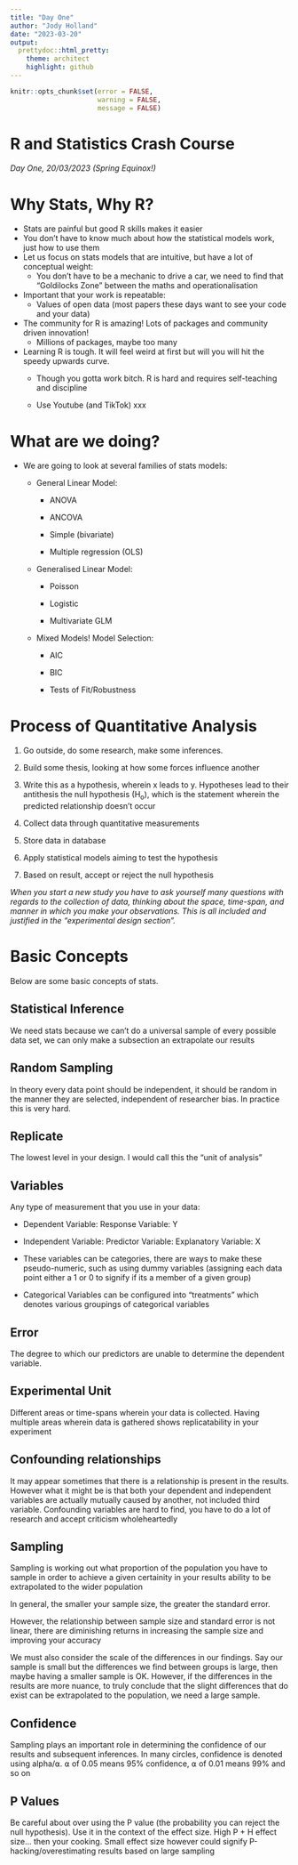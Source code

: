 ```yaml
---
title: "Day One"
author: "Jody Holland"
date: "2023-03-20"
output:
  prettydoc::html_pretty:
    theme: architect
    highlight: github
---
```


```r
knitr::opts_chunk$set(error = FALSE,
                      warning = FALSE,
                      message = FALSE)
```

# R and Statistics Crash Course

*Day One, 20/03/2023 (Spring Equinox!)*

# Why Stats, Why R?

-   Stats are painful but good R skills makes it easier
-   You don't have to know much about how the statistical models work, just how to use them
-   Let us focus on stats models that are intuitive, but have a lot of conceptual weight:
    -   You don't have to be a mechanic to drive a car, we need to find that "Goldilocks Zone" between the maths and operationalisation
-   Important that your work is repeatable:
    -   Values of open data (most papers these days want to see your code and your data)
-   The community for R is amazing! Lots of packages and community driven innovation!
    -   Millions of packages, maybe too many
-   Learning R is tough. It will feel weird at first but will you will hit the speedy upwards curve.
    -   Though you gotta work bitch. R is hard and requires self-teaching and discipline

    -   Use Youtube (and TikTok) xxx

# What are we doing?

-   We are going to look at several families of stats models:

    -   General Linear Model:

        -   ANOVA

        -   ANCOVA

        -   Simple (bivariate)

        -   Multiple regression (OLS)

    -   Generalised Linear Model:

        -   Poisson

        -   Logistic

        -   Multivariate GLM

    -   Mixed Models! Model Selection:

        -   AIC

        -   BIC

        -   Tests of Fit/Robustness

# Process of Quantitative Analysis

1.  Go outside, do some research, make some inferences.

2.  Build some thesis, looking at how some forces influence another

3.  Write this as a hypothesis, wherein x leads to y. Hypotheses lead to their antithesis the null hypothesis (H~o~), which is the statement wherein the predicted relationship doesn't occur

4.  Collect data through quantitative measurements

5.  Store data in database

6.  Apply statistical models aiming to test the hypothesis

7.  Based on result, accept or reject the null hypothesis

*When you start a new study you have to ask yourself many questions with regards to the collection of data, thinking about the space, time-span, and manner in which you make your observations. This is all included and justified in the "experimental design section".*

# Basic Concepts

Below are some basic concepts of stats.

## Statistical Inference

We need stats because we can't do a universal sample of every possible data set, we can only make a subsection an extrapolate our results

## Random Sampling

In theory every data point should be independent, it should be random in the manner they are selected, independent of researcher bias. In practice this is very hard.

## Replicate

The lowest level in your design. I would call this the "unit of analysis"

## Variables

Any type of measurement that you use in your data:

-   Dependent Variable: Response Variable: Y

-   Independent Variable: Predictor Variable: Explanatory Variable: X

-   These variables can be categories, there are ways to make these pseudo-numeric, such as using dummy variables (assigning each data point either a 1 or 0 to signify if its a member of a given group)

-   Categorical Variables can be configured into "treatments" which denotes various groupings of categorical variables

## Error

The degree to which our predictors are unable to determine the dependent variable.

## Experimental Unit

Different areas or time-spans wherein your data is collected. Having multiple areas wherein data is gathered shows replicatability in your experiment

## Confounding relationships

It may appear sometimes that there is a relationship is present in the results. However what it might be is that both your dependent and independent variables are actually mutually caused by another, not included third variable. Confounding variables are hard to find, you have to do a lot of research and accept criticism wholeheartedly

## Sampling

Sampling is working out what proportion of the population you have to sample in order to achieve a given certainity in your results ability to be extrapolated to the wider population

In general, the smaller your sample size, the greater the standard error.

However, the relationship between sample size and standard error is not linear, there are diminishing returns in increasing the sample size and improving your accuracy

We must also consider the scale of the differences in our findings. Say our sample is small but the differences we find between groups is large, then maybe having a smaller sample is OK. However, if the differences in the results are more nuance, to truly conclude that the slight differences that do exist can be extrapolated to the population, we need a large sample.

## Confidence

Sampling plays an important role in determining the confidence of our results and subsequent inferences. In many circles, confidence is denoted using alpha/⍺. ⍺ of 0.05 means 95% confidence, ⍺ of 0.01 means 99% and so on

## P Values

Be careful about over using the P value (the probability you can reject the null hypothesis). Use it in the context of the effect size. High P + H effect size... then your cooking. Small effect size however could signify P-hacking/overestimating results based on large sampling
